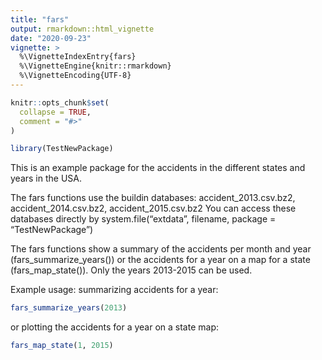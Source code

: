 ```yaml
---
title: "fars"
output: rmarkdown::html_vignette
date: "2020-09-23"
vignette: >
  %\VignetteIndexEntry{fars}
  %\VignetteEngine{knitr::rmarkdown}
  %\VignetteEncoding{UTF-8}
---
```


```r
knitr::opts_chunk$set(
  collapse = TRUE,
  comment = "#>"
)
```

```r
library(TestNewPackage)
```

This is an example package for the accidents in the different states and years in the USA.

The fars functions use the buildin databases: accident_2013.csv.bz2, accident_2014.csv.bz2, accident_2015.csv.bz2
You can access these databases directly by system.file("extdata", filename, package = "TestNewPackage")

The fars functions show a summary of the accidents per month and year (fars_summarize_years()) or the accidents for a year on a map for a state (fars_map_state()). Only the years 2013-2015 can be used.

Example usage:
summarizing accidents for a year:
```r
fars_summarize_years(2013)
```

or plotting the accidents for a year on a state map:
```r
fars_map_state(1, 2015)
```
